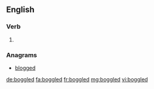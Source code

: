 ==English==

===Verb===
{{head|en|verb form}}

# {{en-past of|boggle}}

===Anagrams===
* [[blogged#English|blogged]]

[[de:boggled]]
[[fa:boggled]]
[[fr:boggled]]
[[mg:boggled]]
[[vi:boggled]]